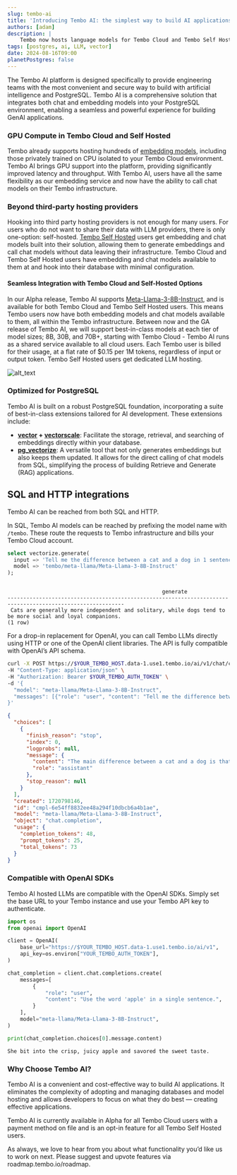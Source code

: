 ```yaml
---
slug: tembo-ai
title: 'Introducing Tembo AI: the simplest way to build AI applications on Postgres'
authors: [adam]
description: |
    Tembo now hosts language models for Tembo Cloud and Tembo Self Hosted users
tags: [postgres, ai, LLM, vector]
date: 2024-08-16T09:00
planetPostgres: false
---
```


The Tembo AI platform is designed specifically to provide engineering teams with the most convenient and secure way to build with artificial intelligence and PostgreSQL. Tembo AI is a comprehensive solution that integrates both chat and embedding models into your PostgreSQL environment, enabling a seamless and powerful experience for building GenAI applications.


### **GPU Compute in Tembo Cloud and Self Hosted**

Tembo already supports hosting hundreds of [embedding models](https://tembo.io/docs/product/cloud/apps/embeddings), including those privately trained on CPU isolated to your Tembo Cloud environment. Tembo AI brings GPU support into the platform, providing significantly improved latency and throughput. With Tembo AI, users have all the same flexibility as our embedding service and now have the ability to call chat models on their Tembo infrastructure.


### **Beyond third-party hosting providers**

Hooking into third party hosting providers is not enough for many users. For users who do not want to share their data with LLM providers, there is only one-option: self-hosted. [Tembo Self Hosted](https://tembo.io/docs/product/software/tembo-self-hosted/overview) users get embedding and chat models built into their solution, allowing them to generate embeddings and call chat models without data leaving their infrastructure. Tembo Cloud and Tembo Self Hosted users have embedding and chat models available to them at and hook into their database with minimal configuration.


#### **Seamless Integration with Tembo Cloud and Self-Hosted Options**

In our Alpha release, Tembo AI supports [Meta-Llama-3-8B-Instruct](https://huggingface.co/meta-llama/Meta-Llama-3-8B-Instruct), and is available for both Tembo Cloud and Tembo Self Hosted users. This means Tembo users now have both embedding models and chat models available to them, all within the Tembo infrastructure. Between now and the GA release of Tembo AI, we will support best-in-class models at each tier of model sizes; 8B, 30B, and 70B+, starting with Tembo Cloud - Tembo AI runs as a shared service available to all cloud users. Each Tembo user is billed for their usage, at a flat rate of  $0.15 per 1M tokens, regardless of input or output token. Tembo Self Hosted users get dedicated LLM hosting.



![alt_text](./tembo_ai_blog.png "image_tooltip")


### **Optimized for PostgreSQL**

Tembo AI is built on a robust PostgreSQL foundation, incorporating a suite of best-in-class extensions tailored for AI development. These extensions include:



* **[vector](https://pgt.dev/extensions/pgvector) + [vectorscale](https://pgt.dev/extensions/vectorscale)**: Facilitate the storage, retrieval, and searching of embeddings directly within your database.
* **[pg_vectorize](https://pgt.dev/extensions/vectorize)**: A versatile tool that not only generates embeddings but also keeps them updated. It allows for the direct calling of chat models from SQL, simplifying the process of building Retrieve and Generate (RAG) applications.


## **SQL and HTTP integrations**

Tembo AI can be reached from both SQL and HTTP.

In SQL, Tembo AI models can be reached by prefixing the model name with `/tembo`. These route the requests to Tembo infrastructure and bills your Tembo Cloud account.


```sql
select vectorize.generate(
  input => 'Tell me the difference between a cat and a dog in 1 sentence',
  model => 'tembo/meta-llama/Meta-Llama-3-8B-Instruct'
);
```



```plaintext

                                                 generate                                                  
-----------------------------------------------------------------------------------------------------------
 Cats are generally more independent and solitary, while dogs tend to be more social and loyal companions.
(1 row)
```


For a drop-in replacement for OpenAI, you can call Tembo LLMs directly using HTTP or one of the OpenAI client libraries. The API is fully compatible with OpenAI’s API schema.


```bash
curl -X POST https://$YOUR_TEMBO_HOST.data-1.use1.tembo.io/ai/v1/chat/completions \
-H "Content-Type: application/json" \
-H "Authorization: Bearer $YOUR_TEMBO_AUTH_TOKEN" \
-d '{
  "model": "meta-llama/Meta-Llama-3-8B-Instruct",
  "messages": [{"role": "user", "content": "Tell me the difference between a cat and a dog in 1 sentence"}]
}'
```



```json
{
  "choices": [
    {
      "finish_reason": "stop",
      "index": 0,
      "logprobs": null,
      "message": {
        "content": "The main difference between a cat and a dog is that cats are generally more independent and aloof, preferring to spend time alone, whereas dogs are often more social and pack-oriented, thriving on interaction and attention from their human family members.",
        "role": "assistant"
      },
      "stop_reason": null
    }
  ],
  "created": 1720798146,
  "id": "cmpl-6e54ff8832ee48a294f10dbcb6a4b1ae",
  "model": "meta-llama/Meta-Llama-3-8B-Instruct",
  "object": "chat.completion",
  "usage": {
    "completion_tokens": 48,
    "prompt_tokens": 25,
    "total_tokens": 73
  }
}
```


### **Compatible with OpenAI SDKs**

Tembo AI hosted LLMs are compatible with the OpenAI SDKs.
 Simply set the base URL to your Tembo instance and use your Tembo API key to authenticate.

```python
import os
from openai import OpenAI

client = OpenAI(
    base_url="https://$YOUR_TEMBO_HOST.data-1.use1.tembo.io/ai/v1",
    api_key=os.environ["YOUR_TEMBO_AUTH_TOKEN"],
)

chat_completion = client.chat.completions.create(
    messages=[
        {
            "role": "user",
            "content": "Use the word 'apple' in a single sentence.",
        }
    ],
    model="meta-llama/Meta-Llama-3-8B-Instruct",
)

print(chat_completion.choices[0].message.content)
```

```plaintext
She bit into the crisp, juicy apple and savored the sweet taste.
```




### **Why Choose Tembo AI?**

Tembo AI is a convenient and cost-effective way to build AI applications. It eliminates the complexity of adopting and managing databases and model hosting and allows developers to focus on what they do best — creating effective applications.

Tembo AI is currently available in Alpha for all Tembo Cloud users with a payment method on file and is an opt-in feature for all Tembo Self Hosted users. 

As always, we love to hear from you about what functionality you’d like us to work on next. Please suggest and upvote features via roadmap.tembo.io/roadmap.


